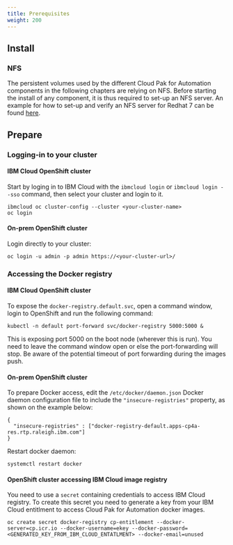 ```yaml
---
title: Prerequisites
weight: 200
---
```


## Install

### NFS
The persistent volumes used by the different Cloud Pak for Automation components in the following chapters are relying on NFS. Before starting the install of any component, it is thus required to set-up an NFS server. An example for how to set-up and verify an NFS server for Redhat 7 can be found [here](https://linuxconfig.org/quick-nfs-server-configuration-on-redhat-7-linux).

## Prepare

### Logging-in to your cluster

#### IBM Cloud OpenShift cluster
Start by loging in to IBM Cloud with the `ibmcloud login` or `ibmcloud login --sso` command, then select your cluster and login to it.
```
ibmcloud oc cluster-config --cluster <your-cluster-name>
oc login 
```

#### On-prem OpenShift cluster
Login directly to your cluster:
```
oc login -u admin -p admin https://<your-cluster-url>/
```

### Accessing the Docker registry

#### IBM Cloud OpenShift cluster
To expose the `docker-registry.default.svc`, open a command window, login to OpenShift and run the following command:
```
kubectl -n default port-forward svc/docker-registry 5000:5000 &
```
This is exposing port 5000 on the boot node (wherever this is run). You need to leave the command window open or else the port-forwarding will stop. Be aware of the potential timeout of port forwarding during the images push.

#### On-prem OpenShift cluster
To prepare Docker access, edit the `/etc/docker/daemon.json` Docker daemon configuration file to include the `"insecure-registries"` property, as shown on the example below:
``` 
{
  "insecure-registries" : ["docker-registry-default.apps-cp4a-res.rtp.raleigh.ibm.com"]
}
```
Restart docker daemon:
```
systemctl restart docker
```
#### OpenShift cluster accessing IBM Cloud image registry
You need to use a `secret` containing credentials to access IBM Cloud registry. To create this secret you need to generate a key from your IBM Cloud entitlment to access Cloud Pak for Automation docker images.
```
oc create secret docker-registry cp-entitlement --docker-server=cp.icr.io --docker-username=ekey --docker-password=<GENERATED_KEY_FROM_IBM_CLOUD_ENTATLMENT> --docker-email=unused
```

